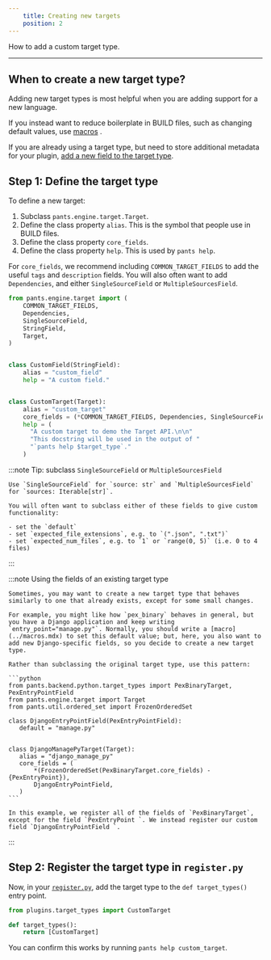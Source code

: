 ```yaml
---
    title: Creating new targets
    position: 2
---
```


How to add a custom target type.

---

## When to create a new target type?

Adding new target types is most helpful when you are adding support for a new language.

If you instead want to reduce boilerplate in BUILD files, such as changing default values, use [macros](../macros.mdx) .

If you are already using a target type, but need to store additional metadata for your plugin, [add a new field to the target type](./extending-existing-targets.mdx).

## Step 1: Define the target type

To define a new target:

1. Subclass `pants.engine.target.Target`.
2. Define the class property `alias`. This is the symbol that people use in BUILD files.
3. Define the class property `core_fields`.
4. Define the class property `help`. This is used by `pants help`.

For `core_fields`, we recommend including `COMMON_TARGET_FIELDS` to add the useful `tags` and `description` fields. You will also often want to add `Dependencies`, and either `SingleSourceField` or `MultipleSourcesField`.

```python title="plugins/target_types.py"
from pants.engine.target import (
    COMMON_TARGET_FIELDS,
    Dependencies,
    SingleSourceField,
    StringField,
    Target,
)


class CustomField(StringField):
    alias = "custom_field"
    help = "A custom field."


class CustomTarget(Target):
    alias = "custom_target"
    core_fields = (*COMMON_TARGET_FIELDS, Dependencies, SingleSourceField, CustomField)
    help = (
      "A custom target to demo the Target API.\n\n"
      "This docstring will be used in the output of "
      "`pants help $target_type`."
    )
```

:::note Tip: subclass `SingleSourceField` or `MultipleSourcesField`

    Use `SingleSourceField` for `source: str` and `MultipleSourcesField` for `sources: Iterable[str]`.

    You will often want to subclass either of these fields to give custom functionality:

    - set the `default`
    - set `expected_file_extensions`, e.g. to `(".json", ".txt")`
    - set `expected_num_files`, e.g. to `1` or `range(0, 5)` (i.e. 0 to 4 files)

:::

:::note Using the fields of an existing target type

    Sometimes, you may want to create a new target type that behaves similarly to one that already exists, except for some small changes.

    For example, you might like how `pex_binary` behaves in general, but you have a Django application and keep writing `entry_point="manage.py"`. Normally, you should write a [macro](../macros.mdx) to set this default value; but, here, you also want to add new Django-specific fields, so you decide to create a new target type.

    Rather than subclassing the original target type, use this pattern:

    ```python
    from pants.backend.python.target_types import PexBinaryTarget, PexEntryPointField
    from pants.engine.target import Target
    from pants.util.ordered_set import FrozenOrderedSet

    class DjangoEntryPointField(PexEntryPointField):
       default = "manage.py"


    class DjangoManagePyTarget(Target):
       alias = "django_manage_py"
       core_fields = (
           *(FrozenOrderedSet(PexBinaryTarget.core_fields) - {PexEntryPoint}),
           DjangoEntryPointField,
       )
    ```

    In this example, we register all of the fields of `PexBinaryTarget`, except for the field `PexEntryPoint `. We instead register our custom field `DjangoEntryPointField `.

:::

## Step 2: Register the target type in `register.py`

Now, in your [`register.py`](../plugins-overview.mdx), add the target type to the `def target_types()` entry point.

```python title="plugins/register.py"
from plugins.target_types import CustomTarget

def target_types():
    return [CustomTarget]
```

You can confirm this works by running `pants help custom_target`.

